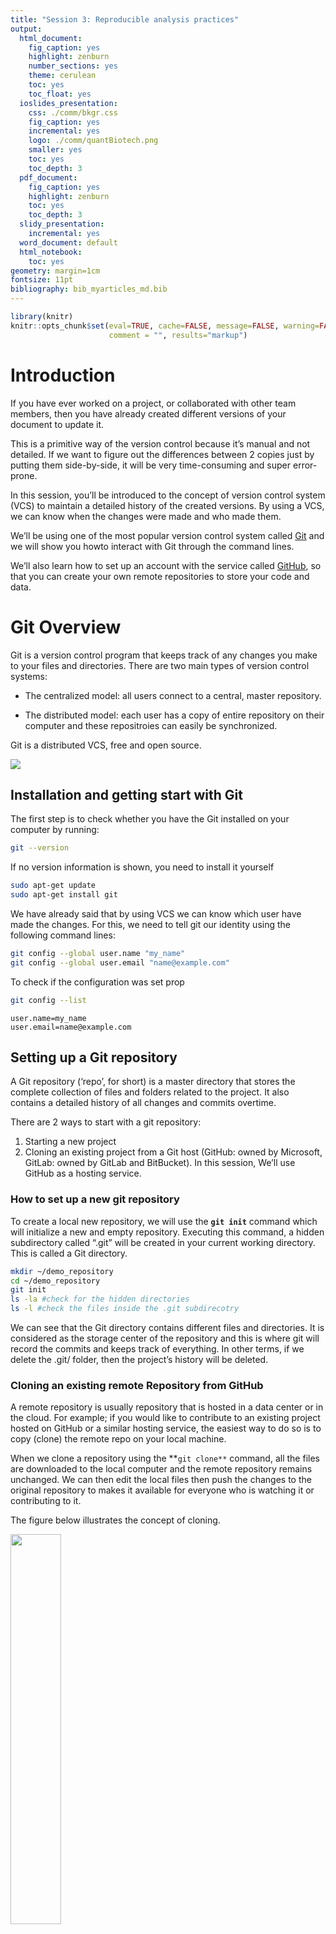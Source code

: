 ---
title: "Session 3: Reproducible analysis practices"
output:
  html_document:
    fig_caption: yes
    highlight: zenburn
    number_sections: yes
    theme: cerulean
    toc: yes
    toc_float: yes
  ioslides_presentation:
    css: ./comm/bkgr.css
    fig_caption: yes
    incremental: yes
    logo: ./comm/quantBiotech.png
    smaller: yes
    toc: yes
    toc_depth: 3
  pdf_document:
    fig_caption: yes
    highlight: zenburn
    toc: yes
    toc_depth: 3
  slidy_presentation:
    incremental: yes
  word_document: default
  html_notebook: 
    toc: yes
geometry: margin=1cm
fontsize: 11pt
bibliography: bib_myarticles_md.bib
---

```{r knitr setup, include=FALSE,  eval=TRUE, echo=FALSE, warning=FALSE}
library(knitr)
knitr::opts_chunk$set(eval=TRUE, cache=FALSE, message=FALSE, warning=FALSE, 
                      comment = "", results="markup")
```

# Introduction

If you have ever worked on a project, or collaborated with other team members, then you have already created different versions of your document to update it.  

This is a primitive way of the version control because it's manual and not detailed. If we want to figure out the differences between 2 copies just by putting them side-by-side, it will be very time-consuming and super error-prone. 

In this session, you'll be introduced to the concept of version control system (VCS) to maintain a detailed history of the created versions. By using a VCS, we can know when the changes were made and who made them.

We'll be using one of the most popular version control system called [Git](https://git-scm.com/) and we will show you howto interact with Git through the command lines.

We'll also learn how to set up an account with the service called [GitHub](https://github.com/), so that you can create your own remote repositories to store your code and data.



# Git Overview

Git is a version control program that keeps track of any changes you make to your files and directories.
There are two main types of version control systems:

  + The centralized model:  all users connect to a central, master repository.

  + The distributed model: each user has a copy of entire repository on their computer and these repositroies can easily be synchronized.

Git is a distributed VCS, free and open source.


![](./pics/vcs.png)



## Installation and getting start with Git

The first step is to check whether you have the Git installed on your computer by running:

```{bash }
git --version
```

If no version information is shown, you need to install it yourself

```{bash  eval=FALSE}
sudo apt-get update
sudo apt-get install git

```

We have already said that by using VCS we can know which user have made the changes. For this, we need to tell git our identity using the following command lines:

```{bash  eval=FALSE}
git config --global user.name "my_name"
git config --global user.email "name@example.com"

```  

To check if the configuration was set prop
```{bash  eval=FALSE}
git config --list
```
```
user.name=my_name
user.email=name@example.com
```


## Setting up a Git repository
A Git repository ('repo', for short) is a master directory that stores the complete collection of files and folders related to the project. It also contains a detailed history of all changes and commits overtime.

There are 2 ways to start with a git repository:

1. Starting a new project
2. Cloning an existing project from a Git host (GitHub: owned by Microsoft, GitLab: owned by GitLab and BitBucket). In this session, We’ll use GitHub as a hosting service.

### How to set up a new git repository
To create a local new repository, we will use the **`git init`** command which will initialize a new and empty repository. 
Executing this command, a hidden subdirectory called ".git" will be created in your current working directory. This is called a Git directory.

```{bash eval=F, warning=FALSE, error=FALSE}
mkdir ~/demo_repository
cd ~/demo_repository
git init
ls -la #check for the hidden directories
ls -l #check the files inside the .git subdirecotry
```

We can see that the Git directory contains different files and directories. It is considered as the storage center of the repository and this is where git will record the commits and keeps track of everything. In other terms, if we delete the .git/ folder, then the project’s history will be deleted.  


### Cloning an existing remote Repository from GitHub
A remote repository is usually repository that is hosted in a data center or in the cloud.
For example; if you would like to contribute to an existing project hosted on GitHub or a similar hosting service, the easiest way to do so is to copy (clone) the remote repo on your local machine.

When we clone a repository using the **`git clone**` command, all the files are downloaded to the local computer and the remote repository remains unchanged. We can then edit the local files then push the changes to the original repository to makes it available for everyone who is watching it or contributing to it.

The figure below illustrates the concept of cloning.

![](./pics/clone_repo.png){ height=40% width=40% }  

****
Per default, the git clone will create a local directory with the same name as the orginal git repository. If you want a different folder name, simply specify it as the last parameter

```console
git clone https://github.com/eead-csic-compbio/bioinformatics.git
git clone https://github.com/eead-csic-compbio/bioinformatics.git new-folder-name

```

At this point, we have two Git repositories:

  * the empty one that we created with the git init command
  * the one we cloned with the git clone command

Now we will learn how to add new files to the repo.

### Add and commit changes


### Interacting with github





